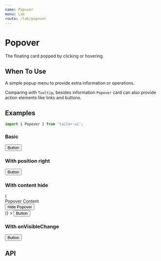 ```yaml
---
name: Popover
menu: Lab
route: /lab/popover
---
```



# Popover

The floating card popped by clicking or hovering.

## When To Use

A simple popup menu to provide extra information or operations.

Comparing with `Tooltip`, besides information `Popover` card can also provide action elements like links and buttons.

## Examples

```js
import { Popover } from 'tailor-ui';
```

### Basic

<Playground>
  <Popover title="Popover Title" content="Popover Content">
    <Button>Button</Button>
  </Popover>
</Playground>

### With position right

<Playground>
  <Popover
    position={Position.RIGHT}
    title="Popover Title"
    content="Popover Content"
  >
    <Button>Button</Button>
  </Popover>
</Playground>

### With content hide

<Playground>
  <Popover
    position={Position.RIGHT}
    title="Title"
    content={hide => (
      <div>
        Popover Content
        <br />
        <Button size="sm" onClick={hide}>
          Hide Popover
        </Button>
      </div>
    )}
  >
    <Button>Button</Button>
  </Popover>
</Playground>

### With onVisibleChange

<Playground>
  <Popover
    position={Position.RIGHT}
    title="Title"
    content="Popover content"
    onVisibleChange={console.log}
  >
    <Button>Button</Button>
  </Popover>
</Playground>

## API

<PropsTable of={Popover} />
